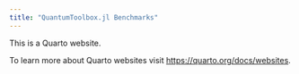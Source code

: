 ```yaml
---
title: "QuantumToolbox.jl Benchmarks"
---
```


This is a Quarto website.

To learn more about Quarto websites visit <https://quarto.org/docs/websites>.
